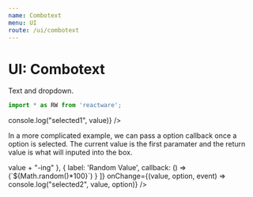 ```yaml
---
name: Combotext
menu: UI
route: /ui/combotext
---
```



# UI: Combotext

Text and dropdown.

```jsx
import * as RW from 'reactware';
```

<Playground className="Rw_UI_Buttons_Split dark_theme">
  <Rw.UI.Combotext
    default={1} 
    options={[
      { label: '100 px', value: '100px' },
      { label: '200 px', value: '200px' },
    ]}
    onChange={value => console.log("selected1", value)}
  />
</Playground>

In a more complicated example, we can pass a option callback once a option is selected. The current value is the first paramater and the return value is what will inputed into the box.

<Playground className="Rw_UI_Buttons_Split dark_theme">
  <Rw.UI.Combotext
    placeholder="Placeholder..."
    options={[
      { label: 'Reset', value: '' },
      { label: 'Add "int" to end', callback: (value) => value + "-ing" },
      { label: 'Random Value', callback: () => (`${Math.random()*100}`) }
    ]}
    onChange={(value, option, event) => console.log("selected2", value, option)}
  />
</Playground>

<PropsTable of={Rw.UI.Combotext} />



